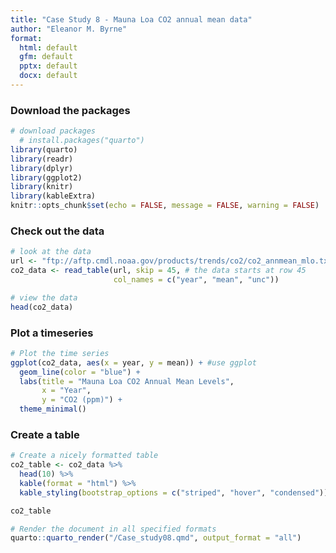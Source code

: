 ```yaml
---
title: "Case Study 8 - Mauna Loa CO2 annual mean data"
author: "Eleanor M. Byrne"
format:
  html: default
  gfm: default
  pptx: default
  docx: default
---
```


### Download the packages
```r
# download packages
  # install.packages("quarto")
library(quarto)
library(readr)
library(dplyr)
library(ggplot2)
library(knitr)
library(kableExtra)
knitr::opts_chunk$set(echo = FALSE, message = FALSE, warning = FALSE)
```

### Check out the data 
```r
# look at the data 
url <- "ftp://aftp.cmdl.noaa.gov/products/trends/co2/co2_annmean_mlo.txt"
co2_data <- read_table(url, skip = 45, # the data starts at row 45
                       col_names = c("year", "mean", "unc"))
```
```r
# view the data 
head(co2_data)
```
### Plot a timeseries
```r
# Plot the time series
ggplot(co2_data, aes(x = year, y = mean)) + #use ggplot
  geom_line(color = "blue") +
  labs(title = "Mauna Loa CO2 Annual Mean Levels",
       x = "Year",
       y = "CO2 (ppm)") +
  theme_minimal()
```
### Create a table 
```r
# Create a nicely formatted table
co2_table <- co2_data %>%
  head(10) %>%
  kable(format = "html") %>%
  kable_styling(bootstrap_options = c("striped", "hover", "condensed"))

co2_table

```
```r
# Render the document in all specified formats
quarto::quarto_render("/Case_study08.qmd", output_format = "all")
```

